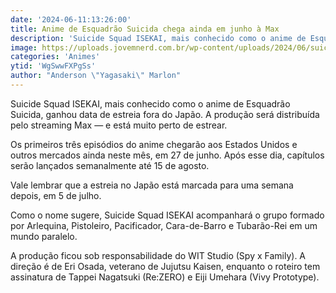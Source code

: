 ```yaml
---
date: '2024-06-11:13:26:00'
title: Anime de Esquadrão Suicida chega ainda em junho à Max
description: 'Suicide Squad ISEKAI, mais conhecido como o anime de Esquadrão Suicida, ganhou data de estreia fora do Japão. A produção será distribuída pelo streaming Max  — e está muito perto de estrear.'
image: https://uploads.jovemnerd.com.br/wp-content/uploads/2024/06/suicidesquadisekaiofficialtrailer330secsver_026__110l3n.jpg
categories: 'Animes'
ytid: 'WgSwwFXPgSs'
author: "Anderson \"Yagasaki\" Marlon"
---
```


Suicide Squad ISEKAI, mais conhecido como o anime de Esquadrão Suicida, ganhou data de estreia fora do Japão. A produção será distribuída pelo streaming Max  — e está muito perto de estrear.

Os primeiros três episódios do anime chegarão aos Estados Unidos e outros mercados ainda neste mês, em 27 de junho. Após esse dia, capítulos serão lançados semanalmente até 15 de agosto.

Vale lembrar que a estreia no Japão está marcada para uma semana depois, em 5 de julho.

Como o nome sugere, Suicide Squad ISEKAI acompanhará o grupo formado por Arlequina, Pistoleiro, Pacificador, Cara-de-Barro e Tubarão-Rei em um mundo paralelo.

A produção ficou sob responsabilidade do WIT Studio (Spy x Family). A direção é de Eri Osada, veterano de Jujutsu Kaisen, enquanto o roteiro tem assinatura de Tappei Nagatsuki (Re:ZERO) e Eiji Umehara (Vivy Prototype).
